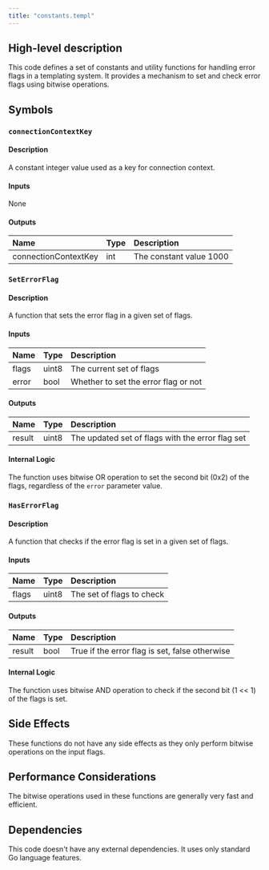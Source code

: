 ```yaml
---
title: "constants.templ"
---
```


## High-level description
This code defines a set of constants and utility functions for handling error flags in a templating system. It provides a mechanism to set and check error flags using bitwise operations.

## Symbols

### `connectionContextKey`
#### Description
A constant integer value used as a key for connection context.

#### Inputs
None

#### Outputs
| Name | Type | Description |
|:-----|:-----|:------------|
| connectionContextKey | int | The constant value 1000 |

### `SetErrorFlag`
#### Description
A function that sets the error flag in a given set of flags.

#### Inputs
| Name | Type | Description |
|:-----|:-----|:------------|
| flags | uint8 | The current set of flags |
| error | bool | Whether to set the error flag or not |

#### Outputs
| Name | Type | Description |
|:-----|:-----|:------------|
| result | uint8 | The updated set of flags with the error flag set |

#### Internal Logic
The function uses bitwise OR operation to set the second bit (0x2) of the flags, regardless of the `error` parameter value.

### `HasErrorFlag`
#### Description
A function that checks if the error flag is set in a given set of flags.

#### Inputs
| Name | Type | Description |
|:-----|:-----|:------------|
| flags | uint8 | The set of flags to check |

#### Outputs
| Name | Type | Description |
|:-----|:-----|:------------|
| result | bool | True if the error flag is set, false otherwise |

#### Internal Logic
The function uses bitwise AND operation to check if the second bit (1 &lt;&lt; 1) of the flags is set.

## Side Effects
These functions do not have any side effects as they only perform bitwise operations on the input flags.

## Performance Considerations
The bitwise operations used in these functions are generally very fast and efficient.

## Dependencies
This code doesn't have any external dependencies. It uses only standard Go language features.